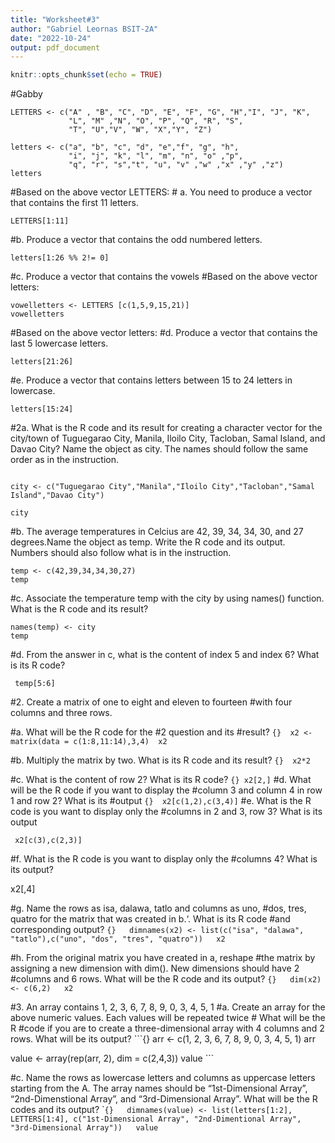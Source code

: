 ```yaml
---
title: "Worksheet#3"
author: "Gabriel Leornas BSIT-2A"
date: "2022-10-24"
output: pdf_document
---
```


```r
knitr::opts_chunk$set(echo = TRUE)
```

#Gabby

```{}
LETTERS <- c("A" , "B", "C", "D", "E", "F", "G", "H","I", "J", "K",
             "L", "M" ,"N", "O", "P", "Q", "R", "S",
             "T", "U","V", "W", "X","Y", "Z")

letters <- c("a", "b", "c", "d", "e","f", "g", "h",
             "i", "j", "k", "l", "m", "n", "o" ,"p",
             "q", "r", "s","t", "u", "v" ,"w" ,"x" ,"y" ,"z")
letters
```
#Based on the above vector LETTERS:
# a. You need to produce a vector that contains the first 11 letters.
```{}
LETTERS[1:11]
```
#b. Produce a vector that contains the odd numbered letters.
```{}
letters[1:26 %% 2!= 0]
```
#c. Produce a vector that contains the vowels
#Based on the above vector letters:
```{}
vowelletters <- LETTERS [c(1,5,9,15,21)]
vowelletters
```

#Based on the above vector letters:
#d. Produce a vector that contains the last 5 lowercase letters.
```{}
letters[21:26]
```
#e. Produce a vector that contains letters between 15 to 24 letters in lowercase.
```{}
letters[15:24]
```
#2a. What is the R code and its result for creating a character vector for the city/town of Tuguegarao City, Manila, Iloilo City, Tacloban, Samal Island, and Davao City? Name the object as city. The names should follow the same order as in the instruction.
```{}

city <- c("Tuguegarao City","Manila","Iloilo City","Tacloban","Samal Island","Davao City")

city
```
#b. The average temperatures in Celcius are 42, 39, 34, 34, 30, and 27 degrees.Name the object as temp. Write the R code and its output. Numbers should also follow what is in the instruction.
```{}
temp <- c(42,39,34,34,30,27)
temp
```
#c. Associate the temperature temp with the city by using names() function. What is the R code and its result?
```{}
names(temp) <- city
temp
```
#d. From the answer in c, what is the content of index 5 and index 6? What is its R code?
```{}
 temp[5:6] 
```
 #2. Create a matrix of one to eight and eleven to fourteen #with four columns and three rows.
 
 #a. What will be the R code for the #2 question and its #result?
 ```{}
 x2 <- matrix(data = c(1:8,11:14),3,4)
 x2
 ```

 #b. Multiply the matrix by two. What is its R code and its result?
 ```{}
 x2*2
 ```
 
 #c. What is the content of row 2? What is its R code?
 ```{}
x2[2,]
```
 #d. What will be the R code if you want to display the #column 3 and column 4 in row 1 and row 2? What is its #output
 ```{}
 x2[c(1,2),c(3,4)]
 ```
 #e. What is the R code is you want to display only the #columns in 2 and 3, row 3? What is its output
```{}
 x2[c(3),c(2,3)]
```
 #f. What is the R code is you want to display only the #columns 4? What is its output?
 
  x2[,4]
  
 #g. Name the rows as isa, dalawa, tatlo and columns as uno, #dos, tres, quatro for the matrix that was created in b.‘. What is its R code #and corresponding output?
 ```{}
  dimnames(x2) <- list(c("isa", "dalawa", "tatlo"),c("uno", "dos", "tres", "quatro"))
  x2
  ```
 
 #h. From the original matrix you have created in a, reshape #the matrix by assigning a new dimension with dim(). New dimensions should have 2 #columns and 6 rows. What will be the R code and its output?
 ```{}
  dim(x2) <- c(6,2)
  x2
  ```
  
  #3. An array contains 1, 2, 3, 6, 7, 8, 9, 0, 3, 4, 5, 1
  #a. Create an array for the above numeric values. Each values will be repeated twice # What will be the R
  #code if you are to create a three-dimensional array with 4 columns and 2 rows. What will be its output?
  ```{}
  arr <- c(1, 2, 3, 6, 7, 8, 9, 0, 3, 4, 5, 1)
  arr
  
  value <- array(rep(arr, 2), dim = c(2,4,3))
  value
  ```
  
  #c. Name the rows as lowercase letters and columns as uppercase letters starting from the A. The array names should be “1st-Dimensional Array”, “2nd-Dimenstional Array”, and “3rd-Dimensional Array”. What will be the R codes and its output?
 ```{}
  dimnames(value) <- list(letters[1:2], LETTERS[1:4], c("1st-Dimensional Array", "2nd-Dimentional Array", "3rd-Dimensional Array"))
  value
``

